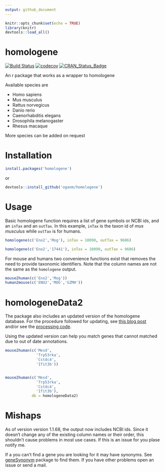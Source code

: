 ```yaml
---
output: github_document
---
```

```r
knitr::opts_chunk$set(echo = TRUE)
library(knitr)
devtools::load_all()
```

# homologene
[![Build Status](https://travis-ci.org/oganm/homologene.svg?branch=master)](https://travis-ci.org/oganm/homologene) [![codecov](https://codecov.io/gh/oganm/homologene/branch/master/graph/badge.svg)](https://codecov.io/gh/oganm/homologene) [![CRAN\_Status\_Badge](http://www.r-pkg.org/badges/version/homologene)](https://cran.r-project.org/package=homologene)

An r package that works as a wrapper to homologene

Available species are

* Homo sapiens
* Mus musculus
* Rattus norvegicus
* Danio rerio
* Caenorhabditis elegans
* Drosophila melanogaster
* Rhesus macaque

More species can be added on request

Installation
============
```r
install.packages('homologene')
```

or

```r
devtools::install_github('oganm/homologene')
```

Usage
===========
Basic homologene function requires a list of gene symbols or NCBI ids, and an `inTax` and an `outTax`. In this example, `inTax` is the taxon id of *mus musculus* while `outTax` is for humans.
```r
homologene(c('Eno2','Mog'), inTax = 10090, outTax = 9606)

homologene(c('Eno2','17441'), inTax = 10090, outTax = 9606)
```

For mouse and humans two convenience functions exist that removes the need to provide taxonomic identifiers. Note that the column names are not the same as the `homologene` output.
```r
mouse2human(c('Eno2','Mog'))
human2mouse(c('ENO2','MOG','GZMH'))
```


homologeneData2
=================
The package also includes an updated version of the homologene database. For the procedure followed for updating,
see [this blog post](https://oganm.com/homologene-update/) and/or see the [processing code](processing/prepHomologene2.R).

Using the updated version can help you match genes that cannot matched due to out of date annotations.


```r
mouse2human(c('Mesd',
              'Trp53rka',
              'Cstdc4',
              'Ifit3b'))


mouse2human(c('Mesd',
              'Trp53rka',
              'Cstdc4',
              'Ifit3b'),
            db = homologeneData2)
```


Mishaps
=================
As of version version 1.1.68, the output now includes NCBI ids. Since it doesn't change any of the existing column names or their order, this shouldn't cause problems in most use cases. If this is an issue for you plase notify me.

If a you can't find a gene you are looking for it may have synonyms. See [geneSynonym](https://github.com/oganm/geneSynonym.git) package to find them. If you have other problems open an issue or send a mail.
